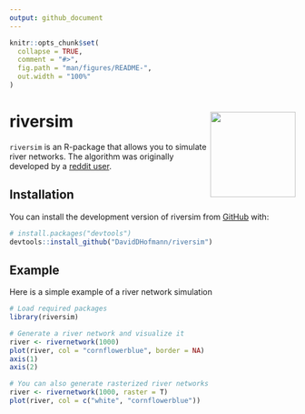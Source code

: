 ```yaml
---
output: github_document
---
```


<!-- README.md is generated from README.Rmd. Please edit that file -->

```r
knitr::opts_chunk$set(
  collapse = TRUE,
  comment = "#>",
  fig.path = "man/figures/README-",
  out.width = "100%"
)
```

# riversim <img src="man/figures/riversim.png" align="right" width="150" height="150"/>
`riversim` is an R-package that allows you to simulate river networks. The
algorithm was originally developed by a [reddit
user](https://www.reddit.com/r/proceduralgeneration/comments/ftgbgo/ive_been_working_on_an_algorithm_to_efficiently/).

## Installation
You can install the development version of riversim from
[GitHub](https://github.com/) with:

``` r
# install.packages("devtools")
devtools::install_github("DavidDHofmann/riversim")
```

## Example
Here is a simple example of a river network simulation

```r
# Load required packages
library(riversim)

# Generate a river network and visualize it
river <- rivernetwork(1000)
plot(river, col = "cornflowerblue", border = NA)
axis(1)
axis(2)

# You can also generate rasterized river networks
river <- rivernetwork(1000, raster = T)
plot(river, col = c("white", "cornflowerblue"))
```